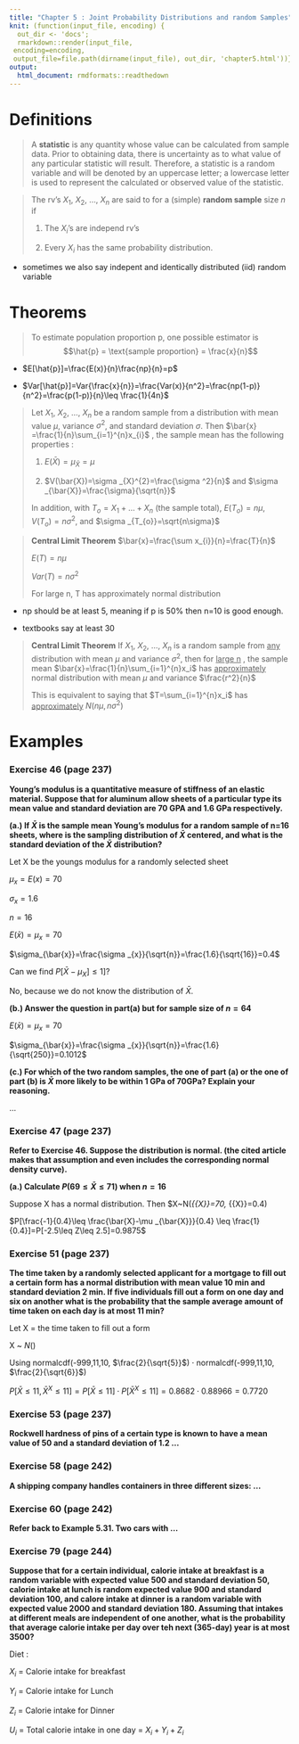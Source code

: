 ```yaml
---
title: "Chapter 5 : Joint Probability Distributions and random Samples"
knit: (function(input_file, encoding) {
  out_dir <- 'docs';
  rmarkdown::render(input_file,
 encoding=encoding,
 output_file=file.path(dirname(input_file), out_dir, 'chapter5.html'))})
output: 
  html_document: rmdformats::readthedown
---
```


# Definitions

> A **statistic** is any quantity whose value can be calculated from sample data. Prior to obtaining data, there is uncertainty as to what value of any particular statistic will result. Therefore, a statistic is a random variable and will be denoted by an uppercase letter; a lowercase letter is used to represent the calculated or observed value of the statistic. 

> The rv's $X_{1}$, $X_{2}$, ..., $X_{n}$ are said to for a (simple) **random sample** size $n$ if
>
1. The $X_{i}$'s are independ rv's
>
2. Every $X_{i}$ has the same probability distribution. 

* sometimes we also say indepent and identically distributed (iid) random variable

# Theorems 

> To estimate population proportion p, one possible estimator is $$\hat{p} = \text{sample proportion} = \frac{x}{n}$$

* $E[\hat{p}]=\frac{E(x)}{n}\frac{np}{n}=p$

* $Var[\hat{p}]=Var{\frac{x}{n}}=\frac{Var(x)}{n^2}=\frac{np(1-p)}{n^2}=\frac{p(1-p)}{n}\leq \frac{1}{4n}$

> Let $X_{1}$, $X_{2}$, ..., $X_{n}$ be a random sample from a distribution with mean value $\mu$, variance $\sigma ^2$, and standard deviation $\sigma$. Then $\bar{x} =\frac{1}{n}\sum_{i=1}^{n}x_{i}$ , the sample mean has the following properties : 
>
1. $E(\bar{X})=\mu _{\bar{X}}=\mu$
>
2. $V(\bar{X})=\sigma _{X}^{2}=\frac{\sigma ^2}{n}$ and $\sigma _{\bar{X}}=\frac{\sigma}{\sqrt{n}}$
>
> In addition, with $T_{o}=X_{1}+...+X_{n}$ (the sample total), $E(T_{o})=n\mu$, $V(T_{o})=n\sigma ^2$, and $\sigma _{T_{o}}=\sqrt{n\sigma}$

> **Central Limit Theorem**
> $\bar{x}=\frac{\sum x_{i}}{n}=\frac{T}{n}$
>
> $E(T)=n\mu$
>
> $Var(T)=n\sigma ^2$
>
> For large n, T has approximately normal distribution 

* np should be at least 5, meaning if p is 50% then n=10 is good enough. 

* textbooks say at least 30

> **Central Limit Theorem**
> If $X_{1}$, $X_{2}$, ..., $X_{n}$ is a random sample from <u>any</u> distribution with mean $\mu$ and variance $\sigma ^2$, then for <u>large n</u> , the sample mean $\bar{x}=\frac{1}{n}\sum_{i=1}^{n}x_i$ has <u> approximately </u> normal distribution with mean $\mu$ and variance $\frac{r^2}{n}$
>
> This is equivalent to saying that $T=\sum_{i=1}^{n}x_i$ has <u> approximately</u> $N(n\mu , n\sigma ^2)$

# Examples

### Exercise 46 (page 237)
**Young's modulus is a quantitative measure of stiffness of an elastic material. Suppose that for aluminum allow sheets of a particular type its mean value and standard deviation are 70 GPA and 1.6 GPa respectively.**

**(a.) If $\bar{X}$ is the sample mean Young's modulus for a random sample of n=16 sheets, where is the sampling distribution of $\bar{X}$ centered, and what is the standard deviation of the $\bar{X}$ distribution?**

Let X be the youngs modulus for a randomly selected sheet 

$\mu _{x}=E(x)=70$

$\sigma _{x} =1.6$

$n=16$

$E(\bar{x})=\mu _{x}=70$

$\sigma_{\bar{x}}=\frac{\sigma _{x}}{\sqrt{n}}=\frac{1.6}{\sqrt{16}}=0.4$

Can we find $P[\bar{X}-\mu _{X}]\leq 1]$? 

No, because we do not know the distribution of $\bar{X}$.

**(b.) Answer the question in part(a) but for sample size of $n=64$** 

$E(\bar{x})=\mu _{x}=70$

$\sigma_{\bar{x}}=\frac{\sigma _{x}}{\sqrt{n}}=\frac{1.6}{\sqrt{250}}=0.1012$

**(c.) For which of the two random samples, the one of part (a) or the one of part (b) is $\bar{X}$ more likely to be within 1 GPa of 70GPa? Explain your reasoning.**

... 

### Exercise 47 (page 237)
**Refer to Exercise 46. Suppose the distribution is normal. (the cited article makes that assumption and even includes the corresponding normal density curve).**

**(a.) Calculate $P(69\leq \bar{X}\leq 71)$ when $n=16$** 

Suppose X has a normal distribution. Then $X~N(\mu _{\bar{X}}=70, \sigma_{\bar{X}}=0.4)

$P[\frac{-1}{0.4}\leq \frac{\bar{X}-\mu _{\bar{X}}}{0.4} \leq \frac{1}{0.4}]=P[-2.5\leq Z\leq 2.5]=0.9875$

### Exercise 51 (page 237)
**The time taken by a randomly selected applicant for a mortgage to fill out a certain form has a normal distribution with mean value 10 min and standard deviation 2 min. If five individuals fill out a form on one day and six on another what is the probability that the sample average amount of time taken on each day is at most 11 min?**

Let X = the time taken to fill out a form 

X ~ $N()$ 

Using normalcdf(-999,11,10, $\frac{2}{\sqrt{5}}$) $\cdot$ normalcdf(-999,11,10, $\frac{2}{\sqrt{6}}$)

$P[\bar{X}\leq 11, \bar{X}^X \leq 11]=P[\bar{X}\leq 11]\cdot P[\bar{X}^X \leq 11]=0.8682\cdot 0.88966=0.7720$

### Exercise 53 (page 237)
**Rockwell hardness of pins of a certain type is known to have a mean value of 50 and a standard deviation of 1.2 ... **

### Exercise 58 (page 242)
**A shipping company handles containers in three different sizes: ... **

### Exercise 60 (page 242)
**Refer back to Example 5.31. Two cars with ... **

### Exercise 79 (page 244)
**Suppose that for a certain individual, calorie intake at breakfast is a random variable with expected value 500 and standard deviation 50, calorie intake at lunch is random expected value 900 and standard deviation 100, and calore intake at dinner is a random variable with expected value 2000 and standard deviation 180. Assuming that intakes at different meals are independent of one another, what is the probability that average calorie intake per day over teh next (365-day) year is at most 3500?**

Diet :

$X_{i}$ = Calorie intake for breakfast

$Y_{i}$ = Calorie intake for Lunch

$Z_{i}$ = Calorie intake for Dinner

$U_{i}$ = Total calorie intake in one day = $X_{i}+Y_{i}+Z_{i}$

